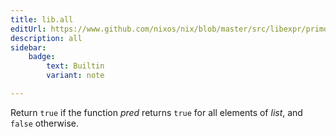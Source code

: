 ```yaml
---
title: lib.all
editUrl: https://www.github.com/nixos/nix/blob/master/src/libexpr/primops.cc
description: all
sidebar:
    badge: 
        text: Builtin
        variant: note

---
```



Return `true` if the function *pred* returns `true` for all elements
of *list*, and `false` otherwise.
